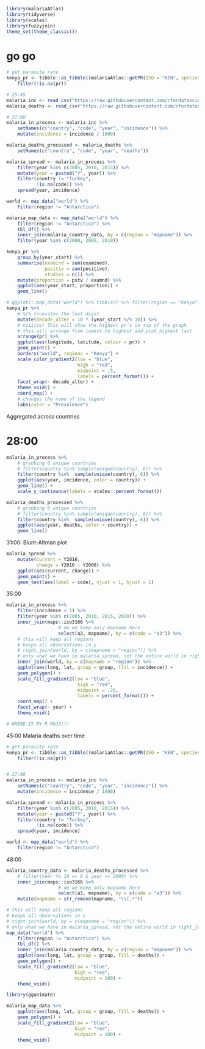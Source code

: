 ```r
library(malariaAtlas)
library(tidyverse)
library(scales)
library(fuzzyjoin)
theme_set(theme_classic())
```


# go go

```r
# get parasite rate
kenya_pr <- tibble::as_tibble((malariaAtlas::getPR(ISO = "KEN", species = "BOTH"))) %>% 
    filter(!is.na(pr))

# 25:45
malaria_inc <- read_csv("https://raw.githubusercontent.com/rfordatascience/tidytuesday/master/data/2018/2018-11-13/malaria_inc.csv")
malaria_deaths <- read_csv("https://raw.githubusercontent.com/rfordatascience/tidytuesday/master/data/2018/2018-11-13/malaria_deaths.csv")

# 27:00
malaria_in_process <- malaria_inc %>% 
    setNames(c("country", "code", "year", "incidence")) %>% 
    mutate(incidence = incidence / 1000)

malaria_deaths_processed <- malaria_deaths %>% 
    setNames(c("country", "code", "year", "deaths"))

malaria_spread <- malaria_in_process %>%  
    filter(year %in% c(2005, 2010, 2015)) %>% 
    mutate(year = paste0("Y", year)) %>% 
    filter(country != "Turkey",
           !is.na(code)) %>% 
    spread(year, incidence)

world <- map_data("world") %>% 
    filter(region != "Antarctica")

malaria_map_data <- map_data("world") %>% 
    filter(region != "Antarctica") %>% 
    tbl_df() %>% 
    inner_join(malaria_country_data, by = c(region = "mapname")) %>% 
    filter(year %in% c(2000, 2005, 2010))
```

```r
kenya_pr %>% 
    group_by(year_start) %>% 
    summarise(examind = sum(examined),
              positiv = sum(positive),
              studies = n()) %>% 
    mutate(proportion = pstv / examnd) %>% 
    ggplot(aes(year_start, proportion)) +
    geom_line()
```

```r
# ggplot2::map_data("world") %>% tibble() %>% filter(region == "Kenya")
kenya_pr %>% 
    # %/% truncates the last digit  
    mutate(decade_alter = 10 * (year_start %/% 10)) %>% 
    # niiiice! This will show the highest pr´s on top of the graph
    # this will arrange from lowest to highest and plot highest last
    arrange(pr) %>% 
    ggplot(aes(longitude, latitude, colour = pr)) +
    geom_point() +
    borders("world", regions = "Kenya") +
    scale_color_gradient2(low = "blue", 
                          high = "red", 
                          midpoint = .5,
                          labels = percent_format()) +
    facet_wrap(~ decade_alter) +
    theme_void() +
    coord_map() +
    # changes the name of the legend
    labs(color = "Prevalence")
```

Aggregated across countries

# 28:00

```r
malaria_in_process %>% 
    # grabbing 6 unique countries
    # filter(country %in% sample(unique(country), 6)) %>%
    filter(country %in%  sample(unique(country), 6)) %>% 
    ggplot(aes(year, incidence, color = country)) +
    geom_line() +
    scale_y_continuous(labels = scales::percent_format())

malaria_deaths_processed %>% 
    # grabbing 6 unique countries
    # filter(country %in% sample(unique(country), 6)) %>%
    filter(country %in%  sample(unique(country), 6)) %>% 
    ggplot(aes(year, deaths, color = country)) +
    geom_line()
```


31:00: Blunt-Altman plot

```r
malaria_spread %>%
    mutate(current = Y2016,
           change = Y2016 - Y2000) %>% 
    ggplot(aes(current, change)) +
    geom_point() +
    geom_text(aes(label = code), vjust = 1, hjust = 1)
```

35:00

```r
malaria_in_process %>% 
    filter(incidence < 1) %>% 
    filter(year %in% c(2005, 2010, 2015, 2020)) %>% 
    inner_join(maps::iso3166 %>% 
                   # do we keep only mapname here
                   select(a3, mapname), by = c(code = "a3")) %>% 
    # this will keep all regions
    # keeps all observations in y
    # right_join(world, by = c(mapname = "region")) %>% 
    # only what we have in malaria_spread, not the entire world in right_join
    inner_join(world, by = c(mapname = "region")) %>% 
    ggplot(aes(long, lat, group = group, fill = incidence)) +
    geom_polygon() +
    scale_fill_gradient2(low = "blue", 
                          high = "red", 
                          midpoint = .20,
                          labels = percent_format()) +
    coord_map() +
    facet_wrap(~ year) +
    theme_void()
```

```r
# WHERE IS MY R MOJO!!!
```

45:00 Malaria deaths over time

```r
# get parasite rate
kenya_pr <- tibble::as_tibble((malariaAtlas::getPR(ISO = "KEN", species = "BOTH"))) %>% 
    filter(!is.na(pr))


# 27:00
malaria_in_process <- malaria_inc %>% 
    setNames(c("country", "code", "year", "incidence")) %>% 
    mutate(incidence = incidence / 1000)

malaria_spread <- malaria_in_process %>%  
    filter(year %in% c(2005, 2010, 2015)) %>% 
    mutate(year = paste0("Y", year)) %>% 
    filter(country != "Turkey",
           !is.na(code)) %>% 
    spread(year, incidence)

world <- map_data("world") %>% 
    filter(region != "Antarctica")
```

48:00

```r
malaria_country_data <- malaria_deaths_processed %>% 
    # filter(year %% 10 == 0 & year == 2000) %>% 
    inner_join(maps::iso3166 %>% 
                   # do we keep only mapname here
                   select(a3, mapname), by = c(code = "a3")) %>% 
    mutate(mapname = str_remove(mapname, "\\(.*"))

# this will keep all regions
# keeps all observations in y
# right_join(world, by = c(mapname = "region")) %>% 
# only what we have in malaria_spread, not the entire world in right_join
map_data("world") %>% 
    filter(region != "Antarctica") %>% 
    tbl_df() %>% 
    inner_join(malaria_country_data, by = c(region = "mapname")) %>% 
    ggplot(aes(long, lat, group = group, fill = deaths)) +
    geom_polygon() +
    scale_fill_gradient2(low = "blue", 
                         high = "red", 
                         midpoint = 100) +
    theme_void()
```

```r
library(gganimate)

malaria_map_data %>%  
    ggplot(aes(long, lat, group = group, fill = deaths)) +
    geom_polygon() +
    scale_fill_gradient2(low = "blue", 
                         high = "red", 
                         midpoint = 100) +
    theme_void()
```

